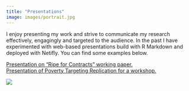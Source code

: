 ```yaml
---
title: "Presentations"
image: images/portrait.jpg
---
```


I enjoy presenting my work and strive to communicate my research effectively, engagingly and targeted to the audience. In the past I have experimented with web-based presentations build with R Markdown and deployed with Netifly. You can find some examples below.

[Presentation on "Ripe for Contracts" working paper.](https://jolly-goldwasser-9c4a03.netlify.app/#1)  
[Presentation of Poverty Targeting Replication for a workshop.](https://regal-selkie-bf835b.netlify.app/#1)

![](images/tikal.jpg)